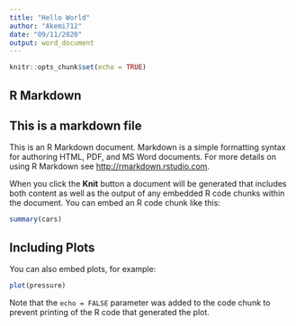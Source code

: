 ```yaml
---
title: "Hello World"
author: "Akemi712"
date: "09/11/2020"
output: word_document
---
```


```r
knitr::opts_chunk$set(echo = TRUE)
```

## R Markdown


## This is a markdown file


This is an R Markdown document. Markdown is a simple formatting syntax for authoring HTML, PDF, and MS Word documents. For more details on using R Markdown see <http://rmarkdown.rstudio.com>.

When you click the **Knit** button a document will be generated that includes both content as well as the output of any embedded R code chunks within the document. You can embed an R code chunk like this:

```r
summary(cars)
```

## Including Plots

You can also embed plots, for example:

```r
plot(pressure)
```

Note that the `echo = FALSE` parameter was added to the code chunk to prevent printing of the R code that generated the plot.
